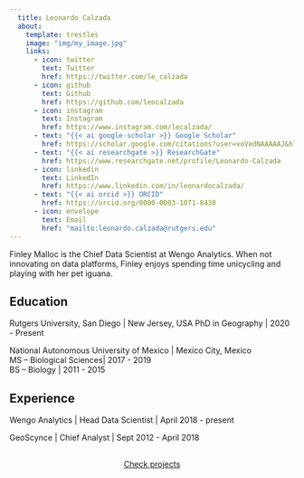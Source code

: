 ```yaml
---
  title: Leonardo Calzada
  about:
    template: trestles
    image: "img/my_image.jpg"
    links:
      - icon: twitter
        text: Twitter
        href: https://twitter.com/le_calzada
      - icon: github
        text: Github
        href: https://github.com/leocalzada
      - icon: instagram
        text: Instagram
        href: https://www.instagram.com/lecalzada/
      - text: "{{< ai google-scholar >}} Google Scholar"
        href: https://scholar.google.com/citations?user=voVedNAAAAAJ&hl=en
      - text: "{{< ai researchgate >}} ResearchGate"
        href: https://www.researchgate.net/profile/Leonardo-Calzada
      - icon: linkedin
        text: LinkedIn
        href: https://www.linkedin.com/in/leonardocalzada/
      - text: "{{< ai orcid >}} ORCID"
        href: https://orcid.org/0000-0003-1071-8430
      - icon: envelope
        text: Email
        href: "mailto:leonardo.calzada@rutgers.edu"  
---
```


Finley Malloc is the Chief Data Scientist at Wengo Analytics. When not innovating on data platforms, Finley enjoys spending time unicycling and playing with her pet iguana.

## Education

Rutgers University, San Diego | New Jersey, USA
PhD in Geography | 2020 - Present

National Autonomous University of Mexico | Mexico City, Mexico <br>
MS -- Biological Sciences| 2017 - 2019 <br>
BS -- Biology | 2011 - 2015

## Experience

Wengo Analytics | Head Data Scientist | April 2018 - present

GeoScynce | Chief Analyst | Sept 2012 - April 2018

```{=html}
<div  style="margin: 30px; text-align: center;">
<a class="btn btn-primary" href="https://www.marvinschmitt.com/blog/website-tutorial-quarto/" role="button" target="_blank" style="padding: 15px 30px;">Check projects</a>
</div>
```

